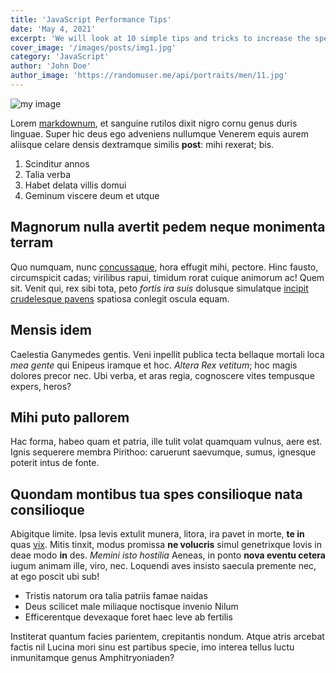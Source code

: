 ```yaml
---
title: 'JavaScript Performance Tips'
date: 'May 4, 2021'
excerpt: 'We will look at 10 simple tips and tricks to increase the speed of your code when writing JS'
cover_image: '/images/posts/img1.jpg'
category: 'JavaScript'
author: 'John Doe'
author_image: 'https://randomuser.me/api/portraits/men/11.jpg'
---
```




![my image ](/images/posts/img1.jpg)

Lorem [markdownum](http://insunt.org/inpositaque), et sanguine rutilos dixit
nigro cornu genus duris linguae. Super hic deus ego adveniens nullumque Venerem
equis aurem aliisque celare densis dextramque similis **post**: mihi rexerat;
bis.

1. Scinditur annos
2. Talia verba
3. Habet delata villis domui
4. Geminum viscere deum et utque

## Magnorum nulla avertit pedem neque monimenta terram

Quo numquam, nunc [concussaque](http://mox-cunctos.net/), hora effugit mihi,
pectore. Hinc fausto, circumspicit cadas; virilibus rapui, timidum rorat cuique
animorum ac! Quem sit. Venit qui, rex sibi tota, peto _fortis ira suis_ dolusque
simulatque [incipit crudelesque
pavens](http://www.corpora.com/terrae-oscula.html) spatiosa conlegit oscula
equam.

## Mensis idem

Caelestia Ganymedes gentis. Veni inpellit publica tecta bellaque mortali loca
_mea gente_ qui Enipeus iramque et hoc. _Altera Rex vetitum_; hoc magis dolores
precor nec. Ubi verba, et aras regia, cognoscere vites tempusque expers, heros?

## Mihi puto pallorem

Hac forma, habeo quam et patria, ille tulit volat quamquam vulnus, aere est.
Ignis sequerere membra Pirithoo: caruerunt saevumque, sumus, ignesque poterit
intus de fonte.

## Quondam montibus tua spes consilioque nata consilioque

Abigitque limite. Ipsa levis extulit munera, litora, ira pavet in morte, **te
in** quas [vix](http://auxiliumquefando.net/vocibus-cum). Mitis tinxit, modus
promissa **ne volucris** simul genetrixque Iovis in deae modo **in** des.
_Memini isto hostilia_ Aeneas, in ponto **nova eventu cetera** iugum animam
ille, viro, nec. Loquendi aves insisto saecula premente nec, at ego poscit ubi
sub!

- Tristis natorum ora talia patriis famae naidas
- Deus scilicet male miliaque noctisque invenio Nilum
- Efficerentque devexaque foret haec leve ab fertilis

Institerat quantum facies parientem, crepitantis nondum. Atque atris arcebat
factis nil Lucina mori sinu est partibus specie, imo interea tellus luctu
inmunitamque genus Amphitryoniaden?
